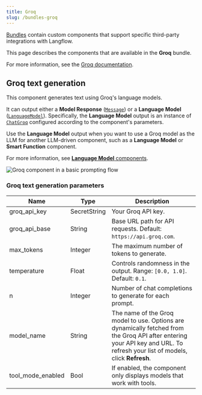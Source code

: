```yaml
---
title: Groq
slug: /bundles-groq
---
```



[Bundles](/components-bundle-components) contain custom components that support specific third-party integrations with Langflow.

This page describes the components that are available in the **Groq** bundle.

For more information, see the [Groq documentation](https://groq.com/).

## Groq text generation

This component generates text using Groq's language models.

It can output either a **Model Response** ([`Message`](/data-types#message)) or a **Language Model** ([`LanguageModel`](/data-types#languagemodel)).
Specifically, the **Language Model** output is an instance of [`ChatGroq`](https://python.langchain.com/docs/integrations/chat/groq/) configured according to the component's parameters.

Use the **Language Model** output when you want to use a Groq model as the LLM for another LLM-driven component, such as a **Language Model** or **Smart Function** component.

For more information, see [**Language Model** components](/components-models).

![Groq component in a basic prompting flow](/img/component-groq.png)

### Groq text generation parameters

| Name | Type | Description |
|------|------|-------------|
| groq_api_key | SecretString | Your Groq API key. |
| groq_api_base | String | Base URL path for API requests. Default: `https://api.groq.com`. |
| max_tokens | Integer | The maximum number of tokens to generate. |
| temperature | Float | Controls randomness in the output. Range: `[0.0, 1.0]`. Default: `0.1`. |
| n | Integer | Number of chat completions to generate for each prompt. |
| model_name | String | The name of the Groq model to use. Options are dynamically fetched from the Groq API after entering your API key and URL. To refresh your list of models, click <Icon name="RefreshCw" aria-hidden="true"/> **Refresh**. |
| tool_mode_enabled | Bool | If enabled, the component only displays models that work with tools. |